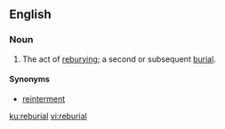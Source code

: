 ==English==
===Noun===
{{en-noun}}
# The act of [[rebury]]ing; a second or subsequent [[burial]].

====Synonyms====
* [[reinterment]]

[[ku:reburial]]
[[vi:reburial]]